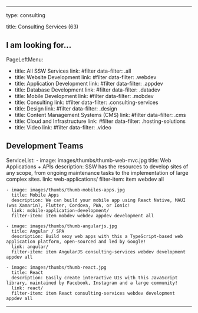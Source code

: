 ---

type: consulting

title: Consulting Services (63)

## I am looking for...

PageLeftMenu:
- title: All SSW Services
  link: #filter
  data-filter: .all
- title: Website Development
  link: #filter
  data-filter: .webdev
- title: Application Development
  link: #filter
  data-filter: .appdev
- title: Database Development
  link: #filter
  data-filter: .datadev
- title: Mobile Development
  link: #filter
  data-filter: .mobdev
- title: Consulting
  link: #filter
  data-filter: .consulting-services
- title: Design
  link: #filter
  data-filter: .design
- title: Content Management Systems (CMS)
  link: #filter
  data-filter: .cms
- title: Cloud and Infrastructure
  link: #filter
  data-filter: .hosting-solutions
- title: Video
  link: #filter
  data-filter: .video

## Development Teams
ServiceList: 
    - image: images/thumbs/thumb-web-mvc.jpg
      title: Web Applications + APIs
      description: SSW has the resources to develop sites of any scope, from ongoing maintenance tasks to the implementation of large complex sites.
      link: web-applications/
      filter-item: item webdev all

    - image: images/thumbs/thumb-mobiles-apps.jpg
      title: Mobile Apps
      description: We can build your mobile app using React Native, MAUI (was Xamarin), Flutter, Cordova, PWA, or Ionic!
      link: mobile-application-development/
      filter-item: item mobdev webdev appdev development all

    - image: images/thumbs/thumb-angularjs.jpg
      title: Angular / SPA
      description: Build sexy web apps with this a TypeScript-based web application platform, open-sourced and led by Google!
      link: angular/
      filter-item: item AngularJS consulting-services webdev development appdev all

    - image: images/thumbs/thumb-react.jpg
      title: React
      description: Easily create interactive UIs with this JavaScript library, maintained by Facebook, Instagram and a large community!
      link: react/
      filter-item: item React consulting-services webdev development appdev all

---